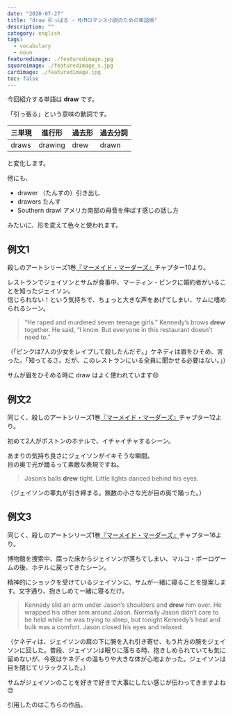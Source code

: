 ```yaml
---
date: "2020-07-27"
title: "draw 引っぱる - M/Mロマンス小説のための単語帳"
description: ""
category: english
tags:
  - vocabulary
  - noun
featuredimage: ./featuredimage.jpg
squareimage: ./featuredimage_s.jpg
cardimage: ./featuredimage.jpg
toc: false
---
```



今回紹介する単語は __draw__ です。

「引っ張る」という意味の動詞です。

|三単現|進行形|過去形|過去分詞|
|---|---|---|---|
|draws|drawing|drew|drawn|

と変化します。

他にも、

- drawer （たんすの）引き出し
- drawers たんす
- Southern drawl アメリカ南部の母音を伸ばす感じの話し方

みたいに、形を変えて色々と使われます。

## 例文1

殺しのアートシリーズ1巻[『マーメイド・マーダーズ』](/mm-romance/the-mermaid-murders/)チャプター10より。

レストランでジェイソンとサムが食事中、マーティン・ピンクに婚約者がいることを知ったジェイソン。  
信じられない！という気持ちで、ちょっと大きな声をあげてしまい、サムに嗜められるシーン。

<Blockquote srcName="The Mermaid Murders (The Art of Murder #1)" srcURL="https://amzn.to/3jCzevF" book>
“He raped and murdered seven teenage girls.” Kennedy’s brows <strong>drew</strong> together. He said, “I know. But everyone in this restaurant doesn’t need to.”
</Blockquote>

<p className="translation">（「ピンクは7人の少女をレイプして殺したんだぞ。」ケネディは眉をひそめ、言った。「知ってるさ。だが、このレストランにいる全員に聞かせる必要はない。」）</p>

サムが眉をひそめる時に draw はよく使われています😠

## 例文2

同じく、殺しのアートシリーズ1巻[『マーメイド・マーダーズ』](/mm-romance/the-mermaid-murders/)チャプター12より。

初めて2人がボストンのホテルで、イチャイチャするシーン。

あまりの気持ち良さにジェイソンがイキそうな瞬間。  
目の奥で光が踊るって素敵な表現ですね。

<Blockquote srcName="The Mermaid Murders (The Art of Murder #1)" srcURL="https://amzn.to/3jCzevF" book>
Jason’s balls <strong>drew</strong> tight. Little lights danced behind his eyes.
</Blockquote>

<p className="translation">（ジェイソンの睾丸が引き締まる。無数の小さな光が目の奥で踊った。）</p>

## 例文3

同じく、殺しのアートシリーズ1巻[『マーメイド・マーダーズ』](/mm-romance/the-mermaid-murders/)チャプター16より。

博物館を捜索中、腐った床からジェイソンが落ちてしまい、マルコ・ポーロゲームの後、ホテルに戻ってきたシーン。

精神的にショックを受けているジェイソンに、サムが一緒に寝ることを提案します。文字通り、抱きしめて一緒に寝るだけ。

<Blockquote srcName="The Mermaid Murders (The Art of Murder #1)" srcURL="https://amzn.to/3jCzevF" book>
Kennedy slid an arm under Jason’s shoulders and <strong>drew</strong> him over. He wrapped his other arm around Jason. Normally Jason didn’t care to be held while he was trying to sleep, but tonight Kennedy’s heat and bulk was a comfort. Jason closed his eyes and relaxed.
</Blockquote>

<p className="translation">（ケネディは、ジェイソンの肩の下に腕を入れ引き寄せ、もう片方の腕をジェイソンに回した。普段、ジェイソンは眠りに落ちる時、抱きしめられていても気に留めないが、今夜はケネディの温もりや大きな体が心地よかった。ジェイソンは目を閉じてリラックスした。）</p>

サムがジェイソンのことを好きで好きで大事にしたい感じが伝わってきますよね😊

引用したのはこちらの作品。

<Amazon
  asin="B07L8WN6FL"
  title="マーメイド・マーダーズ (殺しのアート #1)"
  url="https://amzn.to/30Jnz5z"
  author="ジョシュ･ラニヨン"
/>

<Amazon
  asin="B018UJ80EA"
  title="The Mermaid Murders (The Art of Murder #1)"
  url="https://amzn.to/3jCzevF"
  author="Josh Lanyon"
  KindleUnlimited
/>

<EnglishNotes />
